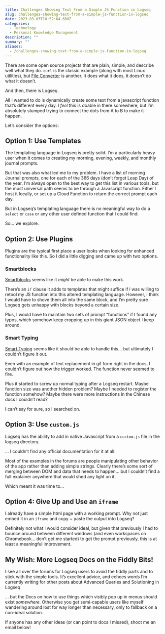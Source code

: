 ```yaml
---
title: Challenges Showing Text From a Simple JS Function in Logseq
slug: challenges-showing-text-from-a-simple-js-function-in-logseq
date: 2023-03-03T18:52:04.600Z
categories:
  - Technology
  - Personal Knowledge Management
description: ""
summary: ""
aliases:
  - /challenges-showing-text-from-a-simple-js-function-in-logseq
---
```


There are some open source projects that are plain, simple, and describe well what they do. `curl` is the classic example (along with most Linux utilities), but [File Converter](https://file-converter.org/) is another. It does what it does, it doesn't do what it doesn't. 

And then, there is Logseq.

All I wanted to do is dynamically create some text from a javascript function that's different every day. I *feel* this is doable in there somewhere, but I'm absolutely stumped trying to connect the dots from A to B to make it happen.

<!-- more -->

Let's consider the options:

## Option 1: Use Templates

The templating language in Logseq is pretty solid. I'm a particularly heavy user when it comes to creating my morning, evening, weekly, and monthly journal prompts. 

But that was also what led me to my problem. I have a list of morning Journal prompts, one for each of the 366 days (don't forget Leap Day) of the year. I'm always open to the best way to get this list in various tools, but the most universal path seems to be through a Javascript function. Either I host it locally, or set up a Cloud Function to return the correct prompt each day.

But in Logseq's templating language there is no meaningful way to do a `select` or `case` or any other user defined function that I could find.

So... we explore.

## Option 2: Use Plugins

Plugins are the typical first place a user looks when looking for enhanced functionality like this. So I did a little digging and came up with two options.

### Smartblocks

[Smartblocks](https://github.com/sawhney17/logseq-smartblocks) seems like it *might* be able to make this work.

There's an `if` clause it adds to templates that might suffice if I was willing to retool my JS function into this altered templating language. However, I think I would have to shove them all into the same block, and I'm pretty sure Logseq gets unhappy with blocks beyond a certain size.

Plus, I would have to maintain two sets of prompt "functions" if I found any typos, which somehow keep cropping up in this giant JSON object I keep around.

### Smart Typing

[Smart Typing](https://github.com/sethyuan/logseq-plugin-smart-typing) seems like it should be able to handle this... but ultimately I couldn't figure it out. 

Even with an example of text replacement in gif form right in the docs, I couldn't figure out how the trigger worked. The function never seemed to fire. 

Plus it started to screw up normal typing after a Logseq restart. Maybe function size was another hidden problem? Maybe I needed to register the function somehow? Maybe there were more instructions in the Chinese docs I couldn't read?

I can't say for sure, so I searched on.

## Option 3: Use `custom.js`

Logseq has the ability to add in native Javascript from a `custom.js` file in the logseq directory. 

... I couldn't find any official documentation for it at all. 

Most of the examples in the forums are people manipulating other behavior of the app rather than adding simple strings. Clearly there's some sort of merging between DOM and data that needs to happen... but I couldn't find a full explainer anywhere that would shed any light on it.

Which meant it was time to...

## Option 4: Give Up and Use an `iframe`

I already have a simple html page with a working prompt. Why not just embed it in an `iframe` and copy + paste the output into Logseq?

Definitely not what I would consider ideal, but given that previously I had to bounce around between different windows (and even workspaces on Chromebook... don't get me started) to get the prompt previously, this is at least a meaningful improvement.

## My Wish: More Logseq Docs on the Fiddly Bits!

I see all over the forums for Logseq users to avoid the fiddly parts and to stick with the simple tools. It's excellent advice, and echoes words I'm currently writing for other posts about Advanced Queries and Solutioning in Logseq. 

... but the Docs on how to use things which visibly pop up in menus should exist *somewhere*. Otherwise you get semi-capable users like myself wandering around lost for way longer than necessary, only to fallback on a non-ideal solution.

If anyone has any other ideas (or can point to docs I missed), shoot me an email below!